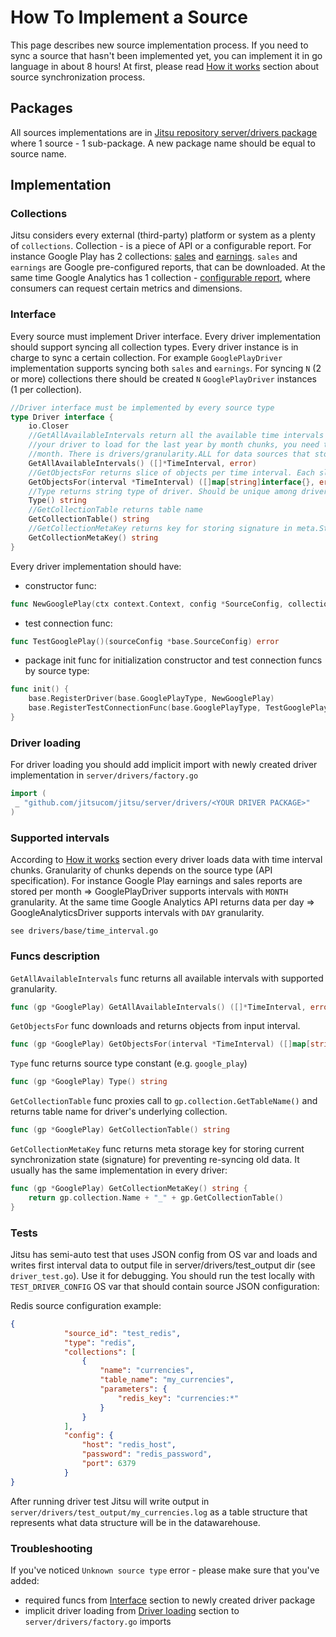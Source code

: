 # How To Implement a Source

This page describes new source implementation process. If you need to sync a source that hasn't been implemented yet,
you can implement it in go language in about 8 hours! At first, please read [How it works](/docs/sources-configuration#how-it-works) section
about source synchronization process.

## Packages

All sources implementations are in [Jitsu repository server/drivers package](https://github.com/jitsucom/jitsu/tree/master/server/drivers) where 1 source - 1 sub-package.
A new package name should be equal to source name.

## Implementation

### Collections
Jitsu considers every external (third-party) platform or system as a plenty of `collections`. Collection - is a piece of API or a configurable report.
For instance Google Play has 2 collections: [sales](https://support.google.com/books/partner/answer/3323314?hl=en&ref_topic=3324029) and [earnings](https://support.google.com/books/partner/answer/3324058?hl=en).
`sales` and `earnings` are Google pre-configured reports, that can be downloaded.
At the same time Google Analytics has 1 collection - [configurable report](https://developers.google.com/analytics/devguides/reporting/core/v4), where consumers can request certain metrics and dimensions.

### Interface
Every source must implement Driver interface. Every driver implementation should support syncing all collection types.
Every driver instance is in charge to sync a certain collection. For example `GooglePlayDriver` implementation supports syncing both `sales` and `earnings`.
For syncing `N` (2 or more) collections there should be created `N` `GooglePlayDriver` instances (1 per collection).

```go
//Driver interface must be implemented by every source type
type Driver interface {
	io.Closer
	//GetAllAvailableIntervals return all the available time intervals for data loading. It means, that if you want
	//your driver to load for the last year by month chunks, you need to return 12 time intervals, each covering one
	//month. There is drivers/granularity.ALL for data sources that store data which may not be split by date.
	GetAllAvailableIntervals() ([]*TimeInterval, error)
	//GetObjectsFor returns slice of objects per time interval. Each slice element is one object from the data source.
	GetObjectsFor(interval *TimeInterval) ([]map[string]interface{}, error)
	//Type returns string type of driver. Should be unique among drivers
	Type() string
	//GetCollectionTable returns table name
	GetCollectionTable() string
	//GetCollectionMetaKey returns key for storing signature in meta.Storage
	GetCollectionMetaKey() string
}
```

Every driver implementation should have:

- constructor func:
```go
func NewGooglePlay(ctx context.Context, config *SourceConfig, collection *Collection) (Driver, error))
```

- test connection func:
```go
func TestGooglePlay()(sourceConfig *base.SourceConfig) error
```

- package init func for initialization constructor and test connection funcs by source type:
```go
func init() {
	base.RegisterDriver(base.GooglePlayType, NewGooglePlay)
	base.RegisterTestConnectionFunc(base.GooglePlayType, TestGooglePlay)
}
```

### Driver loading
For driver loading you should add implicit import with newly created driver implementation in `server/drivers/factory.go`
```go
import (
 _ "github.com/jitsucom/jitsu/server/drivers/<YOUR DRIVER PACKAGE>"
)
```


### Supported intervals
According to [How it works](/docs/sources-configuration#how-it-works) section every driver loads data with time interval chunks.
Granularity of chunks depends on the source type (API specification). For instance Google Play earnings and sales reports are stored per month =>
GooglePlayDriver supports intervals with `MONTH` granularity. At the same time Google Analytics API returns data per day => GoogleAnalyticsDriver supports
intervals with `DAY` granularity.

`see drivers/base/time_interval.go`

### Funcs description

`GetAllAvailableIntervals` func returns all available intervals with supported granularity.

```go
func (gp *GooglePlay) GetAllAvailableIntervals() ([]*TimeInterval, error)
```

`GetObjectsFor` func downloads and returns objects from input interval.
```go
func (gp *GooglePlay) GetObjectsFor(interval *TimeInterval) ([]map[string]interface{}, error)
```

`Type` func returns source type constant (e.g. `google_play`)
```go
func (gp *GooglePlay) Type() string
```

`GetCollectionTable` func proxies call to `gp.collection.GetTableName()` and returns table name for driver's underlying collection.
```go
func (gp *GooglePlay) GetCollectionTable() string
```

`GetCollectionMetaKey` func returns meta storage key for storing current synchronization state (signature) for preventing
re-syncing old data. It usually has the same implementation in every driver:

```go
func (gp *GooglePlay) GetCollectionMetaKey() string {
	return gp.collection.Name + "_" + gp.GetCollectionTable()
}
```

### Tests

Jitsu has semi-auto test that uses JSON config from OS var and loads and writes first interval data to output file in server/drivers/test_output dir (see `driver_test.go`).
Use it for debugging. You should run the test locally with `TEST_DRIVER_CONFIG` OS var that should contain source JSON configuration:

Redis source configuration example:
```json
{
            "source_id": "test_redis",
            "type": "redis",
            "collections": [
                {
                    "name": "currencies",
                    "table_name": "my_currencies",
                    "parameters": {
                        "redis_key": "currencies:*"
                    }
                }
            ],
            "config": {
                "host": "redis_host",
                "password": "redis_password",
                "port": 6379
            }
}
```

After running driver test Jitsu will write output in `server/drivers/test_output/my_currencies.log` as a table structure that represents
what data structure will be in the datawarehouse.

### Troubleshooting

If you've noticed `Unknown source type` error - please make sure that you've added:
- required funcs from [Interface](#Interface) section to newly created driver package
- implicit driver loading from [Driver loading](#driverloading) section to `server/drivers/factory.go` imports
